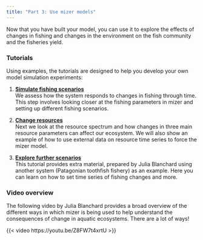 ```yaml
---
title: "Part 3: Use mizer models"
---
```


Now that you have built your model, you can use it to explore the effects of changes in fishing and changes in the environment on the fish community and the fisheries yield. 


### Tutorials

Using examples, the tutorials are designed to help you develop your own model simulation experiments:

1.  [**Simulate fishing scenarios**](fishing-scenarios.qmd)\
    We assess how the system responds to changes in fishing through time. This step involves looking closer at the fishing parameters in mizer and setting up different fishing scenarios.

2.  [**Change resources**](change-resources.qmd)\
    Next we look at the resource spectrum and how changes in three main resource parameters can affect our ecosystem. We will also show an example of how to use external data on resource time series to force the mizer model.

3.  [**Explore further scenarios**](further-scenarios.qmd)\
    This tutorial provides extra material, prepared by Julia Blanchard using another system (Patagonian toothfish fishery) as an example. Here you can learn on how to set time series of fishing changes and more.

### Video overview

The following video by Julia Blanchard provides a broad overview of the different ways in which mizer is being used to help understand the consequences of change in aquatic ecosystems. There are a lot of ways!

{{< video https://youtu.be/Z8FW7t4xrtU >}}
